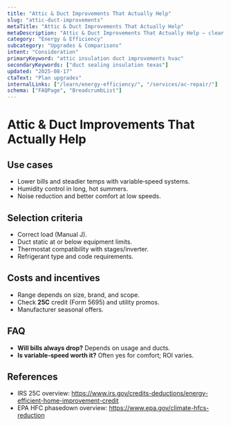 ```yaml
---
title: "Attic & Duct Improvements That Actually Help"
slug: "attic-duct-improvements"
metaTitle: "Attic & Duct Improvements That Actually Help"
metaDescription: "Attic & Duct Improvements That Actually Help — clear steps, practical detail, and when to call a pro in North Texas."
category: "Energy & Efficiency"
subcategory: "Upgrades & Comparisons"
intent: "Consideration"
primaryKeyword: "attic insulation duct improvements hvac"
secondaryKeywords: ["duct sealing insulation texas"]
updated: "2025-08-17"
ctaText: "Plan upgrades"
internalLinks: ["/learn/energy-efficiency/", "/services/ac-repair/"]
schema: ["FAQPage", "BreadcrumbList"]
---
```


# Attic & Duct Improvements That Actually Help



## Use cases
- Lower bills and steadier temps with variable‑speed systems.
- Humidity control in long, hot summers.
- Noise reduction and better comfort at low speeds.


## Selection criteria
- Correct load (Manual J).
- Duct static at or below equipment limits.
- Thermostat compatibility with stages/inverter.
- Refrigerant type and code requirements.


## Costs and incentives
- Range depends on size, brand, and scope.
- Check **25C** credit (Form 5695) and utility promos.
- Manufacturer seasonal offers.


## FAQ
- **Will bills always drop?** Depends on usage and ducts.
- **Is variable‑speed worth it?** Often yes for comfort; ROI varies.


## References
- IRS 25C overview: https://www.irs.gov/credits-deductions/energy-efficient-home-improvement-credit
- EPA HFC phasedown overview: https://www.epa.gov/climate-hfcs-reduction
